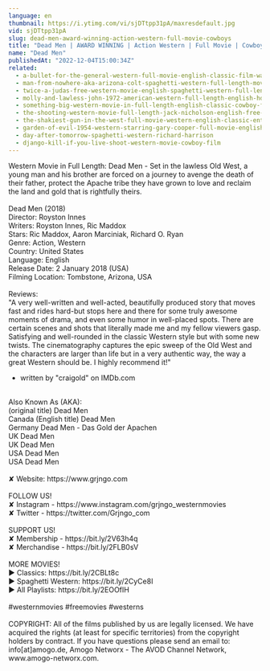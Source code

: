 ```yaml
---
language: en
thumbnail: https://i.ytimg.com/vi/sjDTtpp31pA/maxresdefault.jpg
vid: sjDTtpp31pA
slug: dead-men-award-winning-action-western-full-movie-cowboys
title: "Dead Men | AWARD WINNING | Action Western | Full Movie | Cowboys"
name: "Dead Men"
publishedAt: "2022-12-04T15:00:34Z"
related:
  - a-bullet-for-the-general-western-full-movie-english-classic-film-watchfree-cowboyfilm
  - man-from-nowhere-aka-arizona-colt-spaghetti-western-full-length-movie-english-hd-free-films
  - twice-a-judas-free-western-movie-english-spaghetti-western-full-length
  - molly-and-lawless-john-1972-american-western-full-length-english-hd-free-full-moves
  - something-big-western-movie-in-full-length-english-classic-cowboy-film-free-full-westerns
  - the-shooting-western-movie-full-length-jack-nicholson-english-free-full-westerns
  - the-shakiest-gun-in-the-west-full-movie-western-english-classic-entire-film-full-free-movies
  - garden-of-evil-1954-western-starring-gary-cooper-full-movie-english-full-free-western-movies
  - day-after-tomorrow-spaghetti-western-richard-harrison
  - django-kill-if-you-live-shoot-western-movie-cowboy-film
---
```


Western Movie in Full Length: Dead Men - Set in the lawless Old West, a young man and his brother are forced on a journey to avenge the death of their father, protect the Apache tribe they have grown to love and reclaim the land and gold that is rightfully theirs.<br />
<br />
Dead Men (2018)<br />
Director: Royston Innes<br />
Writers: Royston Innes, Ric Maddox<br />
Stars: Ric Maddox, Aaron Marciniak, Richard O. Ryan<br />
Genre: Action, Western<br />
Country: United States<br />
Language: English<br />
Release Date: 2 January 2018 (USA)<br />
Filming Location: Tombstone, Arizona, USA<br />
<br />
Reviews:<br />
"A very well-written and well-acted, beautifully produced story that moves fast and rides hard-but stops here and there for some truly awesome moments of drama, and even some humor in well-placed spots. There are certain scenes and shots that literally made me and my fellow viewers gasp. Satisfying and well-rounded in the classic Western style but with some new twists. The cinematography captures the epic sweep of the Old West and the characters are larger than life but in a very authentic way, the way a great Western should be. I highly recommend it!"<br />
- written by "craigold" on IMDb.com<br />
<br />
Also Known As (AKA):<br />
(original title) Dead Men<br />
Canada (English title) Dead Men<br />
Germany Dead Men - Das Gold der Apachen<br />
UK Dead Men<br />
UK Dead Men<br />
USA Dead Men<br />
USA Dead Men<br />
<br />
✘ Website: https://www.grjngo.com<br />
<br />
FOLLOW US!<br />
✘ Instagram - https://www.instagram.com/grjngo_westernmovies<br />
✘ Twitter - https://twitter.com/Grjngo_com<br />
<br />
SUPPORT US!<br />
✘ Membership - https://bit.ly/2V63h4q<br />
✘ Merchandise - https://bit.ly/2FLB0sV<br />
<br />
MORE MOVIES! <br />
► Classics: https://bit.ly/2CBLt8c <br />
► Spaghetti Western: https://bit.ly/2CyCe8I <br />
► All Playlists: https://bit.ly/2EOOfIH <br />
<br />
#westernmovies #freemovies #westerns<br />
<br />
COPYRIGHT: All of the films published by us are legally licensed. We have acquired the rights (at least for specific territories) from the copyright holders by contract. If you have questions please send an email to: info[at]amogo.de, Amogo Networx - The AVOD Channel Network, www.amogo-networx.com.
